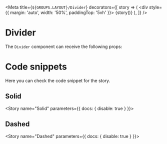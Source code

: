 
<Meta
  title={`${GROUPS.LAYOUT}/Divider`}
  decorators={[
    story => (
      <DivFlex>
        <div style={{ margin: 'auto', width: '50%', paddingTop: '5vh' }}>
          {story()}
        </div>
      </DivFlex>
    ),
  ]}
/>

# Divider

The `Divider` component can receive the following props:

<Props of={Divider} />

# Code snippets

Here you can check the code snippet for the story.

## Solid

<Story name="Solid" parameters={{ docs: { disable: true } }}>
  <Divider variant="solid" />
</Story>

<Source id="layout-divider--solid" />

## Dashed

<Story name="Dashed" parameters={{ docs: { disable: true } }}>
  <Divider variant="dashed" />
</Story>

<Source id="layout-divider--dashed" />
